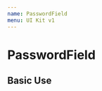 ```yaml
---
name: PasswordField
menu: UI Kit v1
---
```



# PasswordField

## Basic Use

<Playground>
  <HorizontalGutter>
    <PasswordField placeholder="This is a placeholder" />
    <PasswordField defaultValue="This is an input field" />
    <PasswordField color="error" defaultValue="A PasswordField with an error" />
    <PasswordField
      color="error"
      defaultValue="A PasswordField with an error"
      fullWidth
    />
  </HorizontalGutter>
</Playground>
